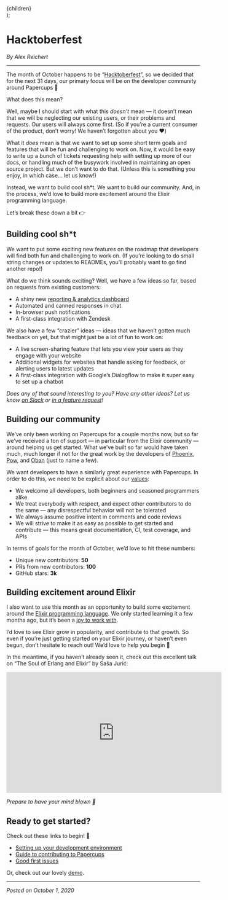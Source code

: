
  <Layout title="Hacktoberfest">
    <article className="prose lg:prose-xl">{children}</article>
  </Layout>
);

# Hacktoberfest

_By Alex Reichert_

---

The month of October happens to be “[Hacktoberfest](https://hacktoberfest.digitalocean.com/details)”, so we decided that for the next 31 days, our primary focus will be on the developer community around Papercups 🙂

What does this mean?

Well, maybe I should start with what this _doesn’t_ mean — it doesn’t mean that we will be neglecting our existing users, or their problems and requests. Our users will always come first. (So if you’re a current consumer of the product, don’t worry! We haven’t forgotten about you ❤️)

What it _does_ mean is that we want to set up some short term goals and features that will be fun and challenging to work on. Now, it would be easy to write up a bunch of tickets requesting help with setting up more of our docs, or handling much of the busywork involved in maintaining an open source project. But we don’t want to do that. (Unless this is something you enjoy, in which case… let us know!)

Instead, we want to build cool sh\*t. We want to build our community. And, in the process, we’d love to build more excitement around the Elixir programming language.

Let’s break these down a bit 👉

## Building cool sh\*t

We want to put some exciting new features on the roadmap that developers will find both fun and challenging to work on. (If you’re looking to do small string changes or updates to READMEs, you’ll probably want to go find another repo!)

What do we think sounds exciting? Well, we have a few ideas so far, based on requests from existing customers:

- A shiny new [reporting & analytics dashboard](https://github.com/papercups-io/papercups/issues/252)
- Automated and canned responses in chat
- In-browser push notifications
- A first-class integration with Zendesk

We also have a few “crazier” ideas — ideas that we haven’t gotten much feedback on yet, but that might just be a lot of fun to work on:

- A live screen-sharing feature that lets you view your users as they engage with your website
- Additional widgets for websites that handle asking for feedback, or alerting users to latest updates
- A first-class integration with Google’s Dialogflow to make it super easy to set up a chatbot

_Does any of that sound interesting to you? Have any other ideas? Let us know [on Slack](https://join.slack.com/t/papercups-io/shared_invite/zt-h0c3fxmd-hZi1Zp8~D61S6GD16aMqmg) or [in a feature request](https://github.com/papercups-io/papercups/issues/new?assignees=&labels=enhancement&template=feature_request.md&title=)!_

## Building our community

We’ve only been working on Papercups for a couple months now, but so far we’ve received a ton of support — in particular from the Elixir community — around helping us get started. What we’ve built so far would have taken much, much longer if not for the great work by the developers of [Phoenix](https://github.com/phoenixframework/phoenix), [Pow](https://github.com/danschultzer/pow), and [Oban](https://github.com/sorentwo/oban) (just to name a few).

We want developers to have a similarly great experience with Papercups. In order to do this, we need to be explicit about our [values](https://github.com/papercups-io/papercups/blob/master/CODE_OF_CONDUCT.md):

- We welcome all developers, both beginners and seasoned programmers alike
- We treat everybody with respect, and expect other contributors to do the same — any disrespectful behavior will not be tolerated
- We always assume positive intent in comments and code reviews
- We will strive to make it as easy as possible to get started and contribute — this means great documentation, CI, test coverage, and APIs

In terms of goals for the month of October, we’d love to hit these numbers:

- Unique new contributors: **50**
- PRs from new contributors: **100**
- GitHub stars: **3k**

## Building excitement around Elixir

I also want to use this month as an opportunity to build some excitement around the [Elixir programming language](https://elixir-lang.org/). We only started learning it a few months ago, but it’s been a [joy to work with](https://www.papercups.io/blog/elixir-noob).

I’d love to see Elixir grow in popularity, and contribute to that growth. So even if you’re just getting started on your Elixir journey, or haven’t even begun, don’t hesitate to reach out! We’d love to help you begin 🙂

In the meantime, if you haven’t already seen it, check out this excellent talk on “The Soul of Erlang and Elixir” by Saša Jurić:

<iframe
  width="560"
  height="315"
  style={{maxWidth: '100%'}}
  src="https://www.youtube.com/embed/JvBT4XBdoUE"
  frameBorder="0"
  allow="accelerometer; autoplay; clipboard-write; encrypted-media; gyroscope; picture-in-picture"
  allowFullScreen
></iframe>

_Prepare to have your mind blown 🤯_

## Ready to get started?

Check out these links to begin! 🚀

- [Setting up your development environment](https://github.com/papercups-io/papercups/wiki/Development-Setup)
- [Guide to contributing to Papercups](https://github.com/papercups-io/papercups/blob/master/CONTRIBUTING.md)
- [Good first issues](https://github.com/papercups-io/papercups/labels/good%20first%20issue)

Or, check out our lovely [demo](https://app.papercups.io/demo).

---

_Posted on October 1, 2020_
